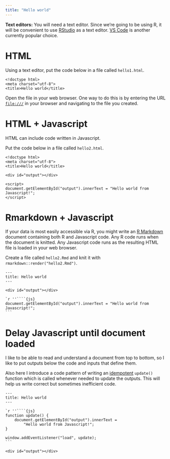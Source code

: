 ```yaml
---
title: "Hello world"
---
```


**Text editors:** You will need a text editor. Since we're going to be using R, it will be convenient to use [RStudio](https://posit.co/download/rstudio-desktop/) as a text editor. [VS Code](https://code.visualstudio.com/) is another currently popular choice. 


# HTML

Using a text editor, put the code below in a file called `hello1.html`. 

```
<!doctype html>
<meta charset="utf-8">
<title>Hello world</title>
```

Open the file in your web browser. One way to do this is by entering the URL [`file:///`](file:///) in your browser and navigating to the file you created.


# HTML + Javascript

HTML can include code written in Javascript.

Put the code below in a file called `hello2.html`.

```
<!doctype html>
<meta charset="utf-8">
<title>Hello world</title>

<div id="output"></div>

<script>
document.getElementById("output").innerText = "Hello world from Javascript!";
</script>
```


# Rmarkdown + Javascript

If your data is most easily accessible via R, you might write an [R Markdown](https://rmarkdown.rstudio.com/) document containing both R and Javascript code. Any R code runs when the document is knitted. Any Javascript code runs as the resulting HTML file is loaded in your web browser.

Create a file called `hello2.Rmd` and knit it with `rmarkdown::render("hello2.Rmd")`.

````
--- 
title: Hello world
---

<div id="output"></div>

`r ''````{js}
document.getElementById("output").innerText = "Hello world from Javascript!";
```
````

# Delay Javascript until document loaded

I like to be able to read and understand a document from top to bottom, so I like to put outputs below the code and inputs that define them.

Also here I introduce a code pattern of writing an [idempotent][1] `update()` function which is called whenever needed to update the outputs. This will help us write correct but sometimes inefficient code.

[1]:  https://stackoverflow.com/questions/1077412/what-is-an-idempotent-operation

````
--- 
title: Hello world
---

`r ''````{js}
function update() {
    document.getElementById("output").innerText = 
        "Hello world from Javascript!";
}

window.addEventListener("load", update);
```

<div id="output"></div>
````
